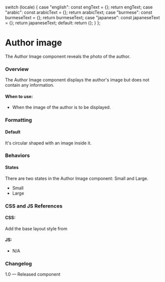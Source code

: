 
  switch (locale) {
    case "english":
      const engText = {};
      return engText;
    case "arabic":
      const arabicText = {};
      return arabicText;
    case "burmese":
      const burmeseText = {};
      return burmeseText;
    case "japanese":
      const japaneseText = {};
      return japaneseText;
    default:
      return {};
  }
};

<Meta of={AuthorImagesStories} />

# Author image

The Author Image component reveals the photo of the author.

### Overview

The Author Image component displays the author's image but does not contain any information.

#### When to use:

* When the image of the author is to be displayed.

### Formatting

#### Default

It's circular shaped with an image inside it.

### Behaviors

#### States

There are two states in the Author Image component: Small and Large.

* Small
* Large

<Canvas>
  <Story of={AuthorImagesStories.DefaultAuthorImage} />
</Canvas>

### CSS and JS References

#### CSS:

Add the base layout style from



#### JS:

* N/A

### Changelog

1.0 — Released component
